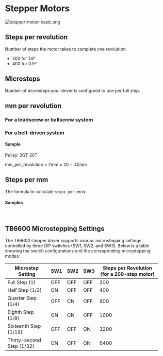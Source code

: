 
# Stepper Motors
![stepper-motor-basic.png](stepper-motor-basic.png)

## Steps per revolution
Number of steps the motor takes to complete one revolution

* 200 for 1.8°
* 400 for 0.9°

## Microsteps
Number of microsteps your driver is configured to use per full step.

## mm per revolution
### For a leadscrew or ballscrew system

<Latex formula='\text{mm\_per\_revolution} = \text{lead of the screw (in mm)}'/>


### For a belt-driven system
<Latex formula='\text{mm\_per\_revolution} = \text{belt pitch (mm)} \times \text{number of teeth on pulley}'/>


#### Sample
Pulley: 2GT-20T

mm_per_revolution = 2mm × 20 = 40mm

## Steps per mm
The formula to calculate `steps_per_mm` is:

<Latex formula='\text{steps\_per\_mm} = \frac{\text{steps\_per\_revolution} \times \text{microsteps}}{\text{mm\_per\_revolution}}'/>


#### Samples
<Latex formula='\text{5} = \frac{\text{200} \times \text{1}}{\text{40  }}'/>

<br/>

<Latex formula='\text{800} = \frac{\text{200} \times \text{160}}{\text{40  }}'/>


## TB6600 Microstepping Settings
The TB6600 stepper driver supports various microstepping settings controlled by three DIP switches (SW1, SW2, and SW3). Below is a table showing the switch configurations and the corresponding microstepping modes:

| Microstep Setting     | SW1 | SW2 | SW3 | Steps per Revolution (for a 200-step motor) |
|-----------------------|-----|-----|-----|---------------------------------------------|
| Full Step (1)         | OFF | OFF | OFF | 200                                         |
| Half Step (1/2)       | ON  | OFF | OFF | 400                                         |
| Quarter Step (1/4)    | OFF | ON  | OFF | 800                                         |
| Eighth Step (1/8)     | ON  | ON  | OFF | 1600                                        |
| Sixteenth Step (1/16) | OFF | OFF | ON  | 3200                                        |
| Thirty-second Step (1/32) | ON  | OFF | ON  | 6400                                    |

